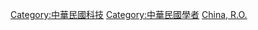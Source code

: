 [[Category:中華民國科技|Category:中華民國科技]]
[[Category:中華民國學者|Category:中華民國學者]]
[[Category:各國科學家|China, R.O.]]